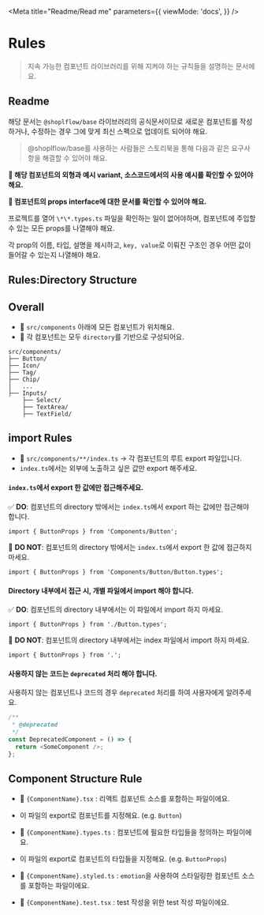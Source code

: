

<Meta
  title="Readme/Read me"
  parameters={{
    viewMode: 'docs',
  }}
/>

# Rules

> 지속 가능한 컴포넌트 라이브러리를 위해 지켜야 하는 규칙들을 설명하는 문서에요.


## Readme

해당 문서는 `@shoplflow/base` 라이브러리의 공식문서이므로 새로운 컴포넌트를 작성하거나, 수정하는 경우 그에 맞게 최신 스펙으로 업데이트 되어야 해요.

>  @shoplflow/base를 사용하는 사람들은 스토리북을 통해 다음과 같은 요구사항을 해결할 수 있어야 해요.


**📌 해당 컴포넌트의 외형과 예시 variant, 소스코드에서의 사용 예시를 확인할 수 있어야 해요.**

**📌 컴포넌트의 props interface에 대한 문서를 확인할 수 있어야 해요.**

프로젝트를 열어 `\*\*.types.ts` 파일을 확인하는 일이 없어야하며, 컴포넌트에 주입할 수 있는 모든 props를 나열해야 해요.

각 prop의 이름, 타입, 설명을 제시하고, `key, value`로 이뤄진 구조인 경우 어떤 값이 들어갈 수 있는지 나열해야 해요.



## Rules:Directory Structure

## Overall

- 📌 `src/components` 아래에 모든 컴포넌트가 위치해요.
- 📌 각 컴포넌트는 모두 `directory`를 기반으로 구성되어요.

```
src/components/
├── Button/
├── Icon/
├── Tag/
├── Chip/
│   ...
├── Inputs/
    ├── Select/
    ├── TextArea/
    ├── TextField/
```

## import Rules

- 📌 `src/components/**/index.ts` -> 각 컴포넌트의 루트 export 파일입니다.
- `index.ts`에서는 외부에 노출하고 싶은 값만 export 해주세요.

#### `index.ts`에서 export 한 값에만 접근해주세요.

✅ **DO**: 컴포넌트의 directory 밖에서는 `index.ts`에서 export 하는 값에만 접근해야 합니다.

```tsx
import { ButtonProps } from 'Components/Button';
```

🚫 **DO NOT**: 컴포넌트의 directory 밖에서는 `index.ts`에서 export 한 값에 접근하지 마세요.

```tsx
import { ButtonProps } from 'Components/Button/Button.types';
```

#### Directory 내부에서 접근 시, 개별 파일에서 import 해야 합니다.

✅ **DO**: 컴포넌트의 directory 내부에서는 이 파일에서 import 하지 마세요.

```tsx
import { ButtonProps } from './Button.types';
```

🚫 **DO NOT**: 컴포넌트의 directory 내부에서는 index 파일에서 import 하지 마세요.

```tsx
import { ButtonProps } from '.';
```

#### 사용하지 않는 코드는 `deprecated` 처리 해야 합니다.

사용하지 않는 컴포넌트나 코드의 경우 `deprecated` 처리를 하여 사용자에게 알려주세요.

```ts
/**
 * @deprecated
 */
const DeprecatedComponent = () => {
  return <SomeComponent />;
};
```

## Component Structure Rule


- 📌 `{ComponentName}.tsx` : 리액트 컴포넌트 소스를 포함하는 파일이에요.
- 이 파일의 export로 컴포넌트를 지정해요. (e.g. `Button`)

- 📌 `{ComponentName}.types.ts` : 컴포넌트에 필요한 타입들을 정의하는 파일이에요.
- 이 파일의 export로 컴포넌트의 타입들을 지정해요. (e.g. `ButtonProps`)

- 📌 `{ComponentName}.styled.ts` : `emotion`을 사용하여 스타일링한 컴포넌트 소스를 포함하는 파일이에요.
- 📌 `{ComponentName}.test.tsx` : test 작성을 위한 test 작성 파일이에요.
